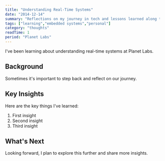 ```yaml
---
title: "Understanding Real-Time Systems"
date: "2014-12-14"
summary: "Reflections on my journey in tech and lessons learned along the way."
tags: ["learning","embedded systems","personal"]
category: "thoughts"
readTime: 1
period: "Planet Labs"
---
```


I've been learning about understanding real-time systems at Planet Labs.

## Background

Sometimes it's important to step back and reflect on our journey.

## Key Insights

Here are the key things I've learned:

1. First insight
2. Second insight
3. Third insight

## What's Next

Looking forward, I plan to explore this further and share more insights.

